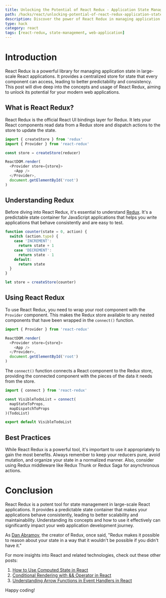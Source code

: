 ```yaml
---
title: Unlocking the Potential of React Redux - Application State Management in Modern Web Applications
path: /hacks/react/unlocking-potential-of-react-redux-application-state-management
description: Discover the power of React Redux in managing application state in modern web development. Learn how to leverage this tool for efficient, scalable applications.
type: hack
category: react
tags: [react-redux, state-management, web-application]
---
```


# Introduction

React Redux is a powerful library for managing application state in large-scale React applications. It provides a centralized store for state that every component can access, leading to better predictability and consistency. This post will dive deep into the concepts and usage of React Redux, aiming to unlock its potential for your modern web applications.

## What is React Redux?

React Redux is the official React UI bindings layer for Redux. It lets your React components read data from a Redux store and dispatch actions to the store to update the state. 

```javascript
import { createStore } from 'redux'
import { Provider } from 'react-redux'

const store = createStore(reducer)

ReactDOM.render(
  <Provider store={store}>
    <App />
  </Provider>,
  document.getElementById('root')
)
```

## Understanding Redux

Before diving into React Redux, it's essential to understand [Redux](https://redux.js.org/). It's a predictable state container for JavaScript applications that helps you write applications that behave consistently and are easy to test. 

```javascript
function counter(state = 0, action) {
  switch (action.type) {
    case 'INCREMENT':
      return state + 1
    case 'DECREMENT':
      return state - 1
    default:
      return state
  }
}

let store = createStore(counter)
```

## Using React Redux

To use React Redux, you need to wrap your root component with the `Provider` component. This makes the Redux store available to any nested components that have been wrapped in the `connect()` function.

```javascript
import { Provider } from 'react-redux'

ReactDOM.render(
  <Provider store={store}>
    <App />
  </Provider>,
  document.getElementById('root')
)
```

The `connect()` function connects a React component to the Redux store, providing the connected component with the pieces of the data it needs from the store.

```javascript
import { connect } from 'react-redux'

const VisibleTodoList = connect(
  mapStateToProps,
  mapDispatchToProps
)(TodoList)

export default VisibleTodoList
```

## Best Practices

While React Redux is a powerful tool, it's important to use it appropriately to gain the most benefits. Always remember to keep your reducers pure, avoid mutation, and organize your state in a normalized manner. Also, consider using Redux middleware like Redux Thunk or Redux Saga for asynchronous actions.

# Conclusion

React Redux is a potent tool for state management in large-scale React applications. It provides a predictable state container that makes your applications behave consistently, leading to better scalability and maintainability. Understanding its concepts and how to use it effectively can significantly impact your web application development journey. 

As [Dan Abramov](https://twitter.com/dan_abramov), the creator of Redux, once said, "Redux makes it possible to reason about your state in a way that it wouldn't be possible if you didn't have it."

For more insights into React and related technologies, check out these other posts:
1. [How to Use Computed State in React](https://samuellawrentz.com/hacks/react/how-to-use-computed-state-in-react)
2. [Conditional Rendering with && Operator in React](https://samuellawrentz.com/hacks/react/conditional-rendering-with-and-operator)
3. [Understanding Arrow Functions in Event Handlers in React](https://samuellawrentz.com/hacks/react/understanding-arrow-functions-in-event-handlers) 

Happy coding!